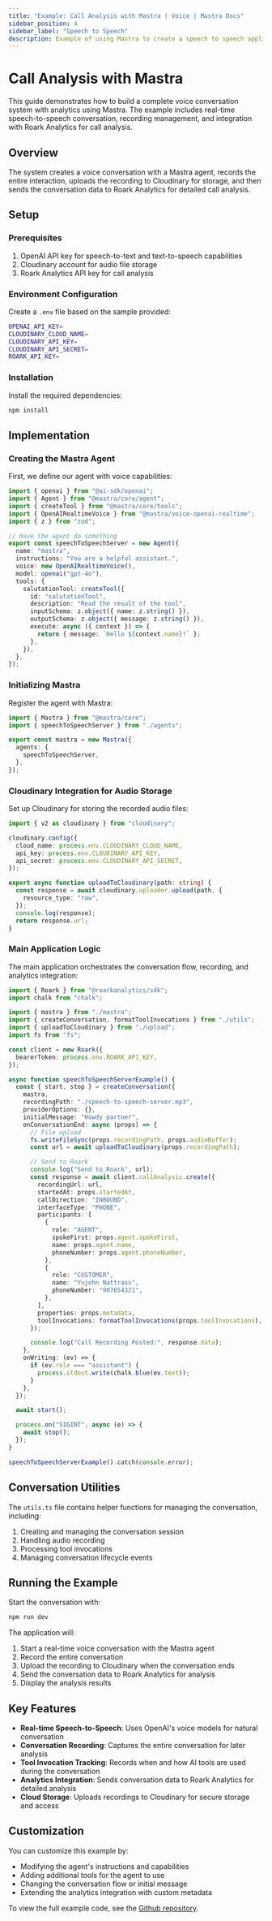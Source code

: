 ```yaml
---
title: "Example: Call Analysis with Mastra | Voice | Mastra Docs"
sidebar_position: 4
sidebar_label: "Speech to Speech"
description: Example of using Mastra to create a speech to speech application.
---
```



# Call Analysis with Mastra

This guide demonstrates how to build a complete voice conversation system with analytics using Mastra. The example includes real-time speech-to-speech conversation, recording management, and integration with Roark Analytics for call analysis.

## Overview

The system creates a voice conversation with a Mastra agent, records the entire interaction, uploads the recording to Cloudinary for storage, and then sends the conversation data to Roark Analytics for detailed call analysis.

## Setup

### Prerequisites

1. OpenAI API key for speech-to-text and text-to-speech capabilities
2. Cloudinary account for audio file storage
3. Roark Analytics API key for call analysis

### Environment Configuration

Create a `.env` file based on the sample provided:

```bash filename="speech-to-speech/call-analysis/sample.env" copy
OPENAI_API_KEY=
CLOUDINARY_CLOUD_NAME=
CLOUDINARY_API_KEY=
CLOUDINARY_API_SECRET=
ROARK_API_KEY=
```

### Installation

Install the required dependencies:

```bash copy
npm install
```

## Implementation

### Creating the Mastra Agent

First, we define our agent with voice capabilities:

```ts filename="speech-to-speech/call-analysis/src/mastra/agents/index.ts" copy
import { openai } from "@ai-sdk/openai";
import { Agent } from "@mastra/core/agent";
import { createTool } from "@mastra/core/tools";
import { OpenAIRealtimeVoice } from "@mastra/voice-openai-realtime";
import { z } from "zod";

// Have the agent do something
export const speechToSpeechServer = new Agent({
  name: "mastra",
  instructions: "You are a helpful assistant.",
  voice: new OpenAIRealtimeVoice(),
  model: openai("gpt-4o"),
  tools: {
    salutationTool: createTool({
      id: "salutationTool",
      description: "Read the result of the tool",
      inputSchema: z.object({ name: z.string() }),
      outputSchema: z.object({ message: z.string() }),
      execute: async ({ context }) => {
        return { message: `Hello ${context.name}!` };
      },
    }),
  },
});
```

### Initializing Mastra

Register the agent with Mastra:

```ts filename="speech-to-speech/call-analysis/src/mastra/index.ts" copy
import { Mastra } from "@mastra/core";
import { speechToSpeechServer } from "./agents";

export const mastra = new Mastra({
  agents: {
    speechToSpeechServer,
  },
});
```

### Cloudinary Integration for Audio Storage

Set up Cloudinary for storing the recorded audio files:

```ts filename="speech-to-speech/call-analysis/src/upload.ts" copy
import { v2 as cloudinary } from "cloudinary";

cloudinary.config({
  cloud_name: process.env.CLOUDINARY_CLOUD_NAME,
  api_key: process.env.CLOUDINARY_API_KEY,
  api_secret: process.env.CLOUDINARY_API_SECRET,
});

export async function uploadToCloudinary(path: string) {
  const response = await cloudinary.uploader.upload(path, {
    resource_type: "raw",
  });
  console.log(response);
  return response.url;
}
```

### Main Application Logic

The main application orchestrates the conversation flow, recording, and analytics integration:

```ts filename="speech-to-speech/call-analysis/src/base.ts" copy
import { Roark } from "@roarkanalytics/sdk";
import chalk from "chalk";

import { mastra } from "./mastra";
import { createConversation, formatToolInvocations } from "./utils";
import { uploadToCloudinary } from "./upload";
import fs from "fs";

const client = new Roark({
  bearerToken: process.env.ROARK_API_KEY,
});

async function speechToSpeechServerExample() {
  const { start, stop } = createConversation({
    mastra,
    recordingPath: "./speech-to-speech-server.mp3",
    providerOptions: {},
    initialMessage: "Howdy partner",
    onConversationEnd: async (props) => {
      // File upload
      fs.writeFileSync(props.recordingPath, props.audioBuffer);
      const url = await uploadToCloudinary(props.recordingPath);

      // Send to Roark
      console.log("Send to Roark", url);
      const response = await client.callAnalysis.create({
        recordingUrl: url,
        startedAt: props.startedAt,
        callDirection: "INBOUND",
        interfaceType: "PHONE",
        participants: [
          {
            role: "AGENT",
            spokeFirst: props.agent.spokeFirst,
            name: props.agent.name,
            phoneNumber: props.agent.phoneNumber,
          },
          {
            role: "CUSTOMER",
            name: "Yujohn Nattrass",
            phoneNumber: "987654321",
          },
        ],
        properties: props.metadata,
        toolInvocations: formatToolInvocations(props.toolInvocations),
      });

      console.log("Call Recording Posted:", response.data);
    },
    onWriting: (ev) => {
      if (ev.role === "assistant") {
        process.stdout.write(chalk.blue(ev.text));
      }
    },
  });

  await start();

  process.on("SIGINT", async (e) => {
    await stop();
  });
}

speechToSpeechServerExample().catch(console.error);
```

## Conversation Utilities

The `utils.ts` file contains helper functions for managing the conversation, including:

1. Creating and managing the conversation session
2. Handling audio recording
3. Processing tool invocations
4. Managing conversation lifecycle events

## Running the Example

Start the conversation with:

```bash copy
npm run dev
```

The application will:

1. Start a real-time voice conversation with the Mastra agent
2. Record the entire conversation
3. Upload the recording to Cloudinary when the conversation ends
4. Send the conversation data to Roark Analytics for analysis
5. Display the analysis results

## Key Features

- **Real-time Speech-to-Speech**: Uses OpenAI's voice models for natural conversation
- **Conversation Recording**: Captures the entire conversation for later analysis
- **Tool Invocation Tracking**: Records when and how AI tools are used during the conversation
- **Analytics Integration**: Sends conversation data to Roark Analytics for detailed analysis
- **Cloud Storage**: Uploads recordings to Cloudinary for secure storage and access

## Customization

You can customize this example by:

- Modifying the agent's instructions and capabilities
- Adding additional tools for the agent to use
- Changing the conversation flow or initial message
- Extending the analytics integration with custom metadata

To view the full example code, see the [Github repository](https://github.com/mastra-ai/voice-examples/tree/main/speech-to-speech/call-analysis).

<br />
<br />

<GithubLink link="https://github.com/mastra-ai/voice-examples/tree/main/speech-to-speech/call-analysis" />
